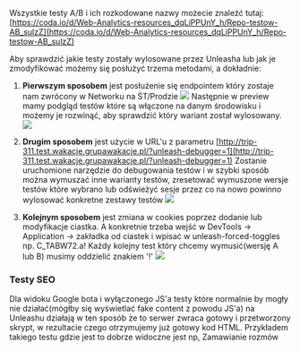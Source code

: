 Wszystkie testy A/B i ich rozkodowane nazwy możecie znaleźć tutaj: [https://coda.io/d/Web-Analytics-resources_dqLiPPUnY_h/Repo-testow-AB_sulzZ](https://coda.io/d/Web-Analytics-resources_dqLiPPUnY_h/Repo-testow-AB_sulzZ)

Aby sprawdzić jakie testy zostały wylosowane przez Unleasha lub jak je zmodyfikować możemy się posłużyć trzema metodami, a dokładnie:

1. **Pierwszym sposobem** jest posłużenie się endpointem który zostaje nam zwrócony w Networku na ŚT/Prodzie
   ![](image-2023-12-18_21-19-17.png)
   Następnie w preview mamy podgląd testów które są włączone na danym środowisku i możemy je rozwinąć, aby sprawdzić który wariant został wylosowany.
   ![](image-2023-12-18_21-19-33.png)

2. **Drugim sposobem** jest użycie w URL'u z parametru [http://trip-311.test.wakacje.grupawakacje.pl/?unleash-debugger=1](http://trip-311.test.wakacje.grupawakacje.pl/?unleash-debugger=1)
   Zostanie uruchomione narzędzie do debugowania testów i w szybki sposób można wymuszać inne warianty testów, zresetować wymuszone wersje testów które wybrano lub odświeżyć sesje przez co na nowo powinno wylosować konkretne zestawy testów
   ![](image-2023-12-18_21-29-19.png)

3. **Kolejnym sposobem** jest zmiana w cookies poprzez dodanie lub modyfikacje ciastka. A konkretnie trzeba wejść w DevTools → Application → zakładka od ciastek i wpisać w unleash-forced-toggles np. C_TABW72.a!
   Każdy kolejny test który chcemy wymusić(wersję A lub B) musimy oddzielić znakiem '!'
   ![](image-2024-1-12_13-18-26.png)

### **Testy SEO**

Dla widoku Google bota i wyłączonego JS'a testy które normalnie by mogły nie działać(mógłby się wyświetlać fake content z powodu JS'a) na Unleashu działają w ten sposób że to serwer zwraca gotowy i przetworzony skrypt, w rezultacie czego otrzymujemy już gotowy kod HTML. Przykładem takiego testu gdzie jest to dobrze widoczne jest np, Zamawianie rozmów


